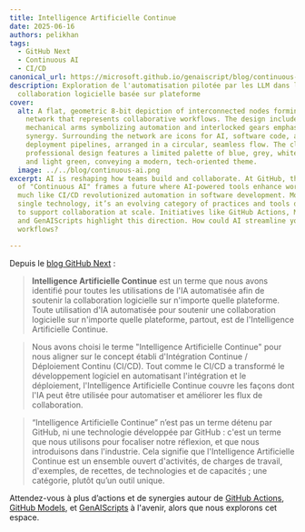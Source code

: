 ```yaml
---
title: Intelligence Artificielle Continue
date: 2025-06-16
authors: pelikhan
tags:
  - GitHub Next
  - Continuous AI
  - CI/CD
canonical_url: https://microsoft.github.io/genaiscript/blog/continuous-ai
description: Exploration de l'automatisation pilotée par les LLM dans la
  collaboration logicielle basée sur plateforme
cover:
  alt: A flat, geometric 8-bit depiction of interconnected nodes forming a visual
    network that represents collaborative workflows. The design includes
    mechanical arms symbolizing automation and interlocked gears emphasizing
    synergy. Surrounding the network are icons for AI, software code, and
    deployment pipelines, arranged in a circular, seamless flow. The clean,
    professional design features a limited palette of blue, grey, white, yellow,
    and light green, conveying a modern, tech-oriented theme.
  image: ../../blog/continuous-ai.png
excerpt: AI is reshaping how teams build and collaborate. At GitHub, the concept
  of "Continuous AI" frames a future where AI-powered tools enhance workflows,
  much like CI/CD revolutionized automation in software development. More than a
  single technology, it’s an evolving category of practices and tools designed
  to support collaboration at scale. Initiatives like GitHub Actions, Models,
  and GenAIScripts highlight this direction. How could AI streamline your
  workflows?

---
```



<BlogNarration />

Depuis le [blog GitHub Next](https://githubnext.com/projects/continuous-ai/) :

> **Intelligence Artificielle Continue** est un terme que nous avons identifié pour toutes les utilisations de l'IA automatisée afin de soutenir la collaboration logicielle sur n'importe quelle plateforme. Toute utilisation d'IA automatisée pour soutenir une collaboration logicielle sur n'importe quelle plateforme, partout, est de l'Intelligence Artificielle Continue.

> Nous avons choisi le terme "Intelligence Artificielle Continue" pour nous aligner sur le concept établi d'Intégration Continue / Déploiement Continu (CI/CD). Tout comme le CI/CD a transformé le développement logiciel en automatisant l'intégration et le déploiement, l'Intelligence Artificielle Continue couvre les façons dont l'IA peut être utilisée pour automatiser et améliorer les flux de collaboration.

> “Intelligence Artificielle Continue” n’est pas un terme détenu par GitHub, ni une technologie développée par GitHub : c'est un terme que nous utilisons pour focaliser notre réflexion, et que nous introduisons dans l'industrie. Cela signifie que l'Intelligence Artificielle Continue est un ensemble ouvert d'activités, de charges de travail, d'exemples, de recettes, de technologies et de capacités ; une catégorie, plutôt qu’un outil unique.

Attendez-vous à plus d’actions et de synergies autour de [GitHub Actions](https://github.com/features/actions), [GitHub Models](https://github.com/features/models), et [GenAIScripts](https://github.com/features/ai/genaiscripts) à l'avenir, alors que nous explorons cet espace.
